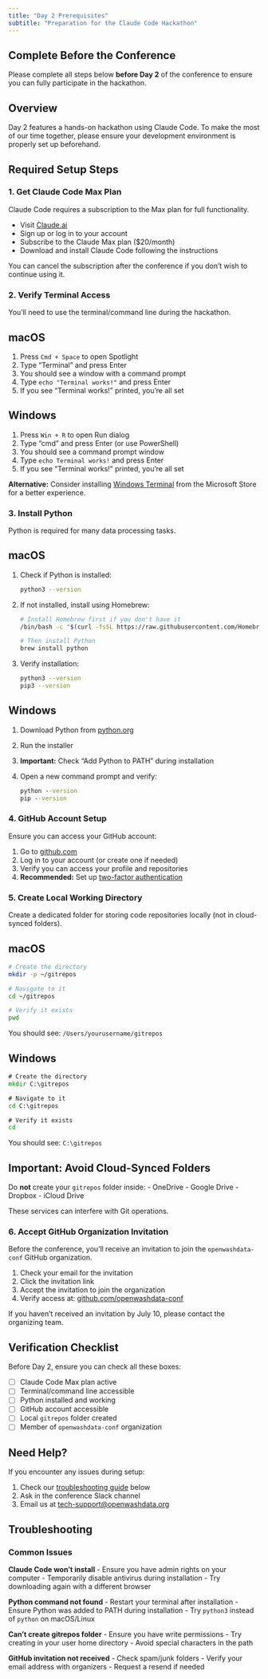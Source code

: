 ```yaml
---
title: "Day 2 Prerequisites"
subtitle: "Preparation for the Claude Code Hackathon"
---
```


::: {.callout-important}
## Complete Before the Conference
Please complete all steps below **before Day 2** of the conference to ensure you can fully participate in the hackathon.
:::

## Overview

Day 2 features a hands-on hackathon using Claude Code. To make the most of our time together, please ensure your development environment is properly set up beforehand.

## Required Setup Steps

### 1. Get Claude Code Max Plan

Claude Code requires a subscription to the Max plan for full functionality.

- Visit [Claude.ai](https://claude.ai)
- Sign up or log in to your account
- Subscribe to the Claude Max plan ($20/month)
- Download and install Claude Code following the instructions

::: {.callout-tip}
You can cancel the subscription after the conference if you don't wish to continue using it.
:::

### 2. Verify Terminal Access

You'll need to use the terminal/command line during the hackathon.

::: {.panel-tabset}
## macOS

1. Press `Cmd + Space` to open Spotlight
2. Type "Terminal" and press Enter
3. You should see a window with a command prompt
4. Type `echo "Terminal works!"` and press Enter
5. If you see "Terminal works!" printed, you're all set

## Windows

1. Press `Win + R` to open Run dialog
2. Type "cmd" and press Enter (or use PowerShell)
3. You should see a command prompt window
4. Type `echo Terminal works!` and press Enter
5. If you see "Terminal works!" printed, you're all set

**Alternative:** Consider installing [Windows Terminal](https://aka.ms/terminal) from the Microsoft Store for a better experience.
:::

### 3. Install Python

Python is required for many data processing tasks.

::: {.panel-tabset}
## macOS

1. Check if Python is installed:
   ```bash
   python3 --version
   ```

2. If not installed, install using Homebrew:
   ```bash
   # Install Homebrew first if you don't have it
   /bin/bash -c "$(curl -fsSL https://raw.githubusercontent.com/Homebrew/install/HEAD/install.sh)"
   
   # Then install Python
   brew install python
   ```

3. Verify installation:
   ```bash
   python3 --version
   pip3 --version
   ```

## Windows

1. Download Python from [python.org](https://www.python.org/downloads/)
2. Run the installer
3. **Important:** Check "Add Python to PATH" during installation
4. Open a new command prompt and verify:
   ```cmd
   python --version
   pip --version
   ```
:::

### 4. GitHub Account Setup

Ensure you can access your GitHub account:

1. Go to [github.com](https://github.com)
2. Log in to your account (or create one if needed)
3. Verify you can access your profile and repositories
4. **Recommended:** Set up [two-factor authentication](https://docs.github.com/en/authentication/securing-your-account-with-two-factor-authentication-2fa)

### 5. Create Local Working Directory

Create a dedicated folder for storing code repositories locally (not in cloud-synced folders).

::: {.panel-tabset}
## macOS

```bash
# Create the directory
mkdir -p ~/gitrepos

# Navigate to it
cd ~/gitrepos

# Verify it exists
pwd
```

You should see: `/Users/yourusername/gitrepos`

## Windows

```cmd
# Create the directory
mkdir C:\gitrepos

# Navigate to it
cd C:\gitrepos

# Verify it exists
cd
```

You should see: `C:\gitrepos`
:::

::: {.callout-warning}
## Important: Avoid Cloud-Synced Folders
Do **not** create your `gitrepos` folder inside:
- OneDrive
- Google Drive
- Dropbox
- iCloud Drive

These services can interfere with Git operations.
:::

### 6. Accept GitHub Organization Invitation

Before the conference, you'll receive an invitation to join the `openwashdata-conf` GitHub organization.

1. Check your email for the invitation
2. Click the invitation link
3. Accept the invitation to join the organization
4. Verify access at: [github.com/openwashdata-conf](https://github.com/openwashdata-conf)

::: {.callout-note}
If you haven't received an invitation by July 10, please contact the organizing team.
:::

## Verification Checklist

Before Day 2, ensure you can check all these boxes:

- [ ] Claude Code Max plan active
- [ ] Terminal/command line accessible
- [ ] Python installed and working
- [ ] GitHub account accessible
- [ ] Local `gitrepos` folder created
- [ ] Member of `openwashdata-conf` organization

## Need Help?

If you encounter any issues during setup:

1. Check our [troubleshooting guide](#troubleshooting) below
2. Ask in the conference Slack channel
3. Email us at [tech-support@openwashdata.org](mailto:tech-support@openwashdata.org)

## Troubleshooting {#troubleshooting}

### Common Issues

**Claude Code won't install**
- Ensure you have admin rights on your computer
- Temporarily disable antivirus during installation
- Try downloading again with a different browser

**Python command not found**
- Restart your terminal after installation
- Ensure Python was added to PATH during installation
- Try `python3` instead of `python` on macOS/Linux

**Can't create gitrepos folder**
- Ensure you have write permissions
- Try creating in your user home directory
- Avoid special characters in the path

**GitHub invitation not received**
- Check spam/junk folders
- Verify your email address with organizers
- Request a resend if needed